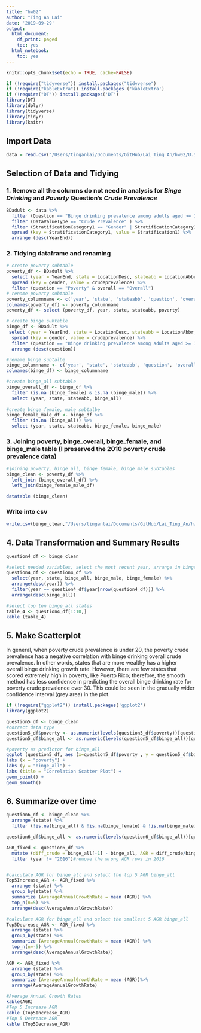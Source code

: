 ```yaml
---
title: "hw02"
author: "Ting An Lai"
date: '2019-09-29'
output:
  html_document:
    df_print: paged
    toc: yes
  html_notebook:
    toc: yes
---
```

```r
knitr::opts_chunk$set(echo = TRUE, cache=FALSE)
```


```r
if (!require("tidyverse")) install.packages("tidyverse")
if (!require("kableExtra")) install.packages ('kableExtra')
if (!require("DT")) install.packages('DT')
library(DT)
library(dplyr)
library(tidyverse)
library(tidyr)
library(knitr)
```

## Import Data
```r
data = read.csv("/Users/tinganlai/Documents/GitHub/Lai_Ting_An/hw02/U.S._Chronic_Disease_Indicators__CDI_.csv")
```

## Selection of Data and Tidying
### 1. Remove all the columns do not need in analysis for *Binge Drinking* and *Poverty* Question's *Crude Prevalence*
```r
BDadult <- data %>%
  filter (Question == "Binge drinking prevalence among adults aged >= 18 years" | Question == "Poverty") %>%
  filter (DataValueType == "Crude Prevalence" ) %>%
  filter (StratificationCategory1 == "Gender" | StratificationCategory1 == "Overall") %>%
  spread (key = StratificationCategory1, value = Stratification1) %>%
  arrange (desc(YearEnd))


```

### 2. Tidying dataframe and renaming
```r
# create poverty subtable
poverty_df <- BDadult %>%
  select (year = YearEnd, state = LocationDesc, stateabb = LocationAbbr,  question = Question, crudeprevalence = DataValue, gender = Gender, overall = Overall) %>%
  spread (key = gender, value = crudeprevalence) %>%
  filter (question == "Poverty" & overall == "Overall") 
# rename poverty subtable
poverty_columnname <- c('year', 'state', 'stateabb', 'question', 'overall', 'Female', 'Male', 'poverty')
colnames(poverty_df) <- poverty_columnname
poverty_df <- select (poverty_df, year, state, stateabb, poverty)

# create binge subtable
binge_df <- BDadult %>%
 select (year = YearEnd, state = LocationDesc, stateabb = LocationAbbr,  question = Question, crudeprevalence = DataValue, gender = Gender, overall = Overall) %>%
  spread (key = gender, value = crudeprevalence) %>%
  filter (question == "Binge drinking prevalence among adults aged >= 18 years") %>%
  arrange (desc(question)) 

#rename binge subtalbe
binge_columnname <- c('year', 'state', 'stateabb', 'question', 'overall', 'binge_female', 'binge_male', 'binge_all')
colnames(binge_df) <- binge_columnname

#create binge_all subtable
binge_overall_df <- binge_df %>%
  filter (is.na (binge_female) & is.na (binge_male)) %>%
  select (year, state, stateabb, binge_all)
  
#create binge_female, male subtalbe
binge_female_male_df <- binge_df %>%
  filter (is.na (binge_all)) %>%
  select (year, state, stateabb, binge_female, binge_male)

```


### 3. Joining poverty, binge_overall, binge_female, and binge_male table (I preserved the 2010 poverty crude prevalence data)
```r
#joining poverty, binge_all, binge_female, binge_male subtables
binge_clean <- poverty_df %>%
  left_join (binge_overall_df) %>%
  left_join(binge_female_male_df) 

datatable (binge_clean)
```

### Write into csv
```r
write.csv(binge_clean,"/Users/tinganlai/Documents/GitHub/Lai_Ting_An/hw02/binge_clean.csv", row.names = FALSE)
```

## 4. Data Transformation and Summary Results
```r
question4_df <- binge_clean 

#select needed variables, select the most recent year, arrange in binge_all order
question4_df <- question4_df %>%
  select(year, state, binge_all, binge_male, binge_female) %>%
  arrange(desc(year)) %>%
  filter(year == question4_df$year[nrow(question4_df)]) %>%
  arrange(desc(binge_all))

#select top ten binge_all states
table_4 <- question4_df[1:10,]
kable (table_4)
```

## 5. Make Scatterplot
In general, when poverty crude prevalence is under 20, the poverty crude prevalence has a negative correlation with binge drinking overall crude prevalence. In other words, states that are more wealthy has a higher overall binge drinking growth rate. However, there are few states that scored extremely high in poverty, like Puerto Rico; therefore, the smooth method has less confidence in predicting the overall binge drinking rate for poverty crude prevalence over 30. This could be seen in the gradually wider confidence interval (grey area) in the plot.

```r
if (!require("ggplot2")) install.packages('ggplot2')
library(ggplot2)
```

```r
question5_df <- binge_clean
#correct data type
question5_df$poverty <- as.numeric(levels(question5_df$poverty))[question5_df$poverty]
question5_df$binge_all <- as.numeric(levels(question5_df$binge_all))[question5_df$binge_all]

#poverty as predictor for binge_all
ggplot (question5_df, aes (x=question5_df$poverty , y = question5_df$binge_all)) +
labs (x = "poverty") +
labs (y = "binge_all") +
labs (title = "Correlation Scatter Plot") +
geom_point() +
geom_smooth()
```

## 6. Summarize over time
```r
question6_df <- binge_clean %>%
  arrange (state) %>%
  filter (!is.na(binge_all) & !is.na(binge_female) & !is.na(binge_male)) #remove NA binge rows

question6_df$binge_all <- as.numeric(levels(question6_df$binge_all))[question6_df$binge_all] #correct data type

AGR_fixed <- question6_df %>% 
  mutate (diff_crude = binge_all[-1] - binge_all, AGR = diff_crude/binge_all*100) %>%# calculate annual growth rate
  filter (year != "2016")#remove the wrong AGR rows in 2016


#calculate AGR for binge_all and select the top 5 AGR binge_all
Top5Increase_AGR <- AGR_fixed %>%
  arrange (state) %>%
  group_by(state) %>%
  summarize (AverageAnnualGrowthRate = mean (AGR)) %>%
  top_n(n=5) %>%
  arrange(desc(AverageAnnualGrowthRate))

#calculate AGR for binge_all and select the smallest 5 AGR binge_all
Top5Decrease_AGR <- AGR_fixed %>%
  arrange (state) %>%
  group_by(state) %>%
  summarize (AverageAnnualGrowthRate = mean (AGR)) %>%
  top_n(n=-5) %>%
  arrange(desc(AverageAnnualGrowthRate))

AGR <- AGR_fixed %>%
  arrange (state) %>%
  group_by(state) %>%
  summarize (AverageAnnualGrowthRate = mean (AGR))%>%
  arrange(AverageAnnualGrowthRate)

#Average Annual Growth Rates
kable(AGR)
#Top 5 Increase AGR
kable (Top5Increase_AGR)
#Top 5 Decrease AGR
kable (Top5Decrease_AGR)
```


